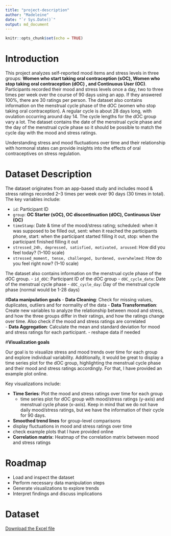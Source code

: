 ---
title: "project-description"
author: "Madeleine"
date: "`r Sys.Date()`"
output: md_document
---

```{r setup, include=FALSE}
knitr::opts_chunk$set(echo = TRUE)
```

# **Introduction**  
This project analyzes self-reported mood items and stress levels in three groups: **Women who start taking oral contraception (sOC), Women who stop taking oral contraception (dOC) , and Continuous User (OC)**. Participants recorded their mood and stress levels once a day, two to three times per week over the course of 90 days using an app. If they answered 100%, there are 30 ratings per person. The dataset also contains information on the menstrual cycle phase of the dOC (women who stop taking oral contraception). A regular cycle is about 28 days long, with ovulation occurring around day 14. The cycle lengths for the dOC group vary a lot. The dataset contains the date of the menstrual cycle phase and the day of the menstrual cycle phase so it should be possible to match the cycle day with the mood and stress ratings.

Understanding stress and mood fluctuations over time and their relationship with hormonal states can provide insights into the effects of oral contraceptives on stress regulation.

# **Dataset Description**  
The dataset originates from an app-based study and includes mood & stress ratings recorded 2–3 times per week over 90 days (30 times in total). The key variables include:

- `id`: Participant ID  
- `group`: **OC Starter (sOC), OC discontinuation (dOC), Continuous User (OC)**  
- `timeStamp`: Date & time of the mood/stress rating; scheduled: when it was supposed to be filled out, sent: when it reached the participants phone, start: when the participant started filling it out, stop: when the participant finished filling it out
- `stressed_24h, depressed, satisfied, motivated, aroused`: How did you feel today? (1–100 scale)
- `stressed_moment, tense, challenged, burdened, overwhelmed`: How do you feel right now? (1–10 scale)

The dataset also contains information on the menstrual cycle phase of the dOC group. 
- `id_dOC`: Participant ID of the dOC group
- `dOC_cycle_date`: Date of the menstrual cycle phase
- `dOC_cycle_day`: Day of the menstrual cycle phase (normal would be 1-28 days)

#**Data manipulation goals**
- **Data Cleaning**: Check for missing values, duplicates, outliers and for normality of the data
- **Data Transformation**: Create new variables to analyze the relationship between mood and stress, and how the three groups differ in their ratings, and how the ratings change over time. Also check if the mood and stress ratings are correlated  
- **Data Aggregation**: Calculate the mean and standard deviation for mood and stress ratings for each participant.
- reshape data if needed

#**Visualization goals**

Our goal is to visualize stress and mood trends over time for each group and explore individual variability. Additionally, it would be great to display a time series plot for the dOC group, highlighting the menstrual cycle phase and their mood and stress ratings accordingly. For that, I have provided an example plot online.

Key visualizations include:

- **Time Series**: Plot the mood and stress ratings over time for each group
  - time series plot for dOC group with mood/stress ratings (y-axis) and menstrual cycle phase (x-axis). Keep in mind that we do not have daily mood/stress ratings, but we have the information of their cycle for 90 days.
- **Smoothed trend lines** for group-level comparisons
- display fluctuations in mood and stress ratings over time
- check example plots that I have provided online
- **Correlation matrix**: Heatmap of the correlation matrix between mood and stress ratings

# **Roadmap**
- Load and inspect the dataset
- Perform necessary data manipulation steps
- Generate visualizations to explore trends
- Interpret findings and discuss implications

# **Dataset**
[Download the Excel file](./stress_ratings_anonymized.xlsx)

